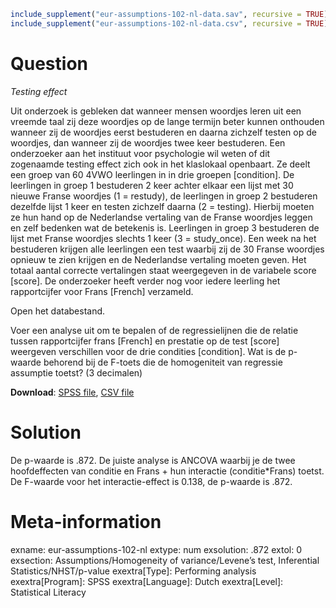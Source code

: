 ```r
include_supplement("eur-assumptions-102-nl-data.sav", recursive = TRUE)
include_supplement("eur-assumptions-102-nl-data.csv", recursive = TRUE)
```

Question
========
*Testing effect* 

Uit onderzoek is gebleken dat wanneer mensen woordjes leren uit een vreemde taal zij deze woordjes op de lange termijn beter kunnen onthouden wanneer zij de woordjes eerst bestuderen en daarna zichzelf testen op de woordjes, dan wanneer zij de woordjes twee keer bestuderen. Een onderzoeker aan het instituut voor psychologie wil weten of dit zogenaamde testing effect zich ook in het klaslokaal openbaart. Ze deelt een groep van 60 4VWO leerlingen in in drie groepen [condition]. De leerlingen in groep 1 bestuderen 2 keer achter elkaar een lijst met 30 nieuwe Franse woordjes (1 = restudy), de leerlingen in groep 2 bestuderen dezelfde lijst 1 keer en testen zichzelf daarna (2 = testing). Hierbij moeten ze hun hand op de Nederlandse vertaling van de Franse woordjes leggen en zelf bedenken wat de betekenis is. Leerlingen in groep 3 bestuderen de lijst met Franse woordjes slechts 1 keer (3 = study_once). Een week na het bestuderen krijgen alle leerlingen een test waarbij zij de 30 Franse woordjes opnieuw te zien krijgen en de Nederlandse vertaling moeten geven. Het totaal aantal correcte vertalingen staat weergegeven in de variabele score [score]. De onderzoeker heeft verder nog voor iedere leerling het rapportcijfer voor Frans [French] verzameld.

Open het databestand.

Voer een analyse uit om te bepalen of de regressielijnen die de relatie tussen rapportcijfer frans [French] en prestatie op de test [score] weergeven verschillen voor de drie condities [condition]. Wat is de p-waarde behorend bij de F-toets die de homogeniteit van regressie assumptie toetst? (3 decimalen)

**Download**: [SPSS file](eur-assumptions-102-nl-data.sav), [CSV file](eur-assumptions-102-nl-data.csv)

Solution
========
De p-waarde is .872. De juiste analyse is ANCOVA waarbij je de twee hoofdeffecten van conditie en Frans + hun interactie (conditie*Frans) toetst. De F-waarde voor het interactie-effect is 0.138, de p-waarde is .872.

Meta-information
================
exname: eur-assumptions-102-nl
extype: num
exsolution: .872
extol: 0
exsection: Assumptions/Homogeneity of variance/Levene's test, Inferential Statistics/NHST/p-value
exextra[Type]: Performing analysis
exextra[Program]: SPSS
exextra[Language]: Dutch
exextra[Level]: Statistical Literacy
